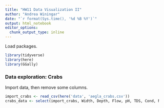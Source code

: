 ```yaml
---
title: "HW11 Data Visualization II"
author: "Andrea Winingar"
date: "`r format(Sys.time(), '%d %B %Y')`"
output: html_notebook
editor_options: 
  chunk_output_type: inline
---
```


Load packages.

```r
library(tidyverse)
library(here)
library(GGally)
```

### Data exploration: Crabs

Import data, then remove some columns.

```r
import_crabs <- read_csv(here('data', 'aegla_crabs.csv'))
crabs_data <- select(import_crabs, Width, Depth, Flow, pH, TDS, Cond, N, Ni, Nt, Phos, Mg, Ca)
```







